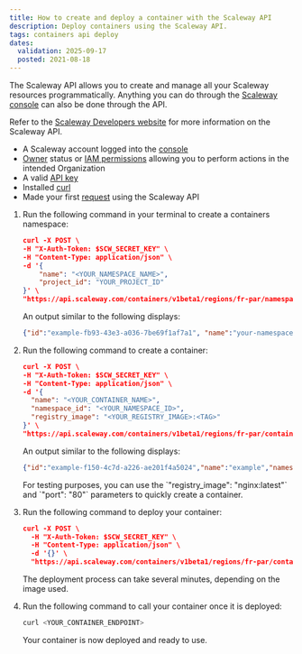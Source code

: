 ```yaml
---
title: How to create and deploy a container with the Scaleway API
description: Deploy containers using the Scaleway API.
tags: containers api deploy
dates:
  validation: 2025-09-17
  posted: 2021-08-18
---
```



The Scaleway API allows you to create and manage all your Scaleway resources programmatically. Anything you can do through the [Scaleway console](https://www.account.scaleway.com/?service=elements) can also be done through the API.

Refer to the [Scaleway Developers website](https://www.scaleway.com/en/developers/api/) for more information on the Scaleway API.

<Requirements />

- A Scaleway account logged into the [console](https://account.scaleway.com/?service=elements)
- [Owner](/iam/concepts/#owner) status or [IAM permissions](/iam/concepts/#permission) allowing you to perform actions in the intended Organization
- A valid [API key](/iam/how-to/create-api-keys/)
- Installed [curl](https://curl.se/download.html)
- Made your first [request](https://www.scaleway.com/en/developers/api/#quickstart:-first-request) using the Scaleway API

1. Run the following command in your terminal to create a containers namespace:

    ```json
    curl -X POST \
    -H "X-Auth-Token: $SCW_SECRET_KEY" \
    -H "Content-Type: application/json" \
    -d '{
        "name": "<YOUR_NAMESPACE_NAME>",
        "project_id": "YOUR_PROJECT_ID"
    }' \
    "https://api.scaleway.com/containers/v1beta1/regions/fr-par/namespaces"
    ```

    An output similar to the following displays:

    ```json
    {"id":"example-fb93-43e3-a036-7be69f1af7a1", "name":"your-namespace-name", "environment_variables":{}, "organization_id":"example-776f-4f65-a41e-6c5fc58b4076", "project_id":"example-c162-43f7-bb3e-1182e6f12342", "status":"pending", "registry_namespace_id":"", "error_message":null, "registry_endpoint":"", "description":"", "secret_environment_variables":[], "region":"fr-par"}%
    ```

2. Run the following command to create a container:

    ```json
    curl -X POST \
    -H "X-Auth-Token: $SCW_SECRET_KEY" \
    -H "Content-Type: application/json" \
    -d '{
      "name": "<YOUR_CONTAINER_NAME>",
      "namespace_id": "<YOUR_NAMESPACE_ID>",
      "registry_image": "<YOUR_REGISTRY_IMAGE>:<TAG>"
    }' \
    "https://api.scaleway.com/containers/v1beta1/regions/fr-par/containers"
    ```

    An output similar to the following displays:

    ```json
    {"id":"example-f150-4c7d-a226-ae201f4a5024","name":"example","namespace_id":"example-50e9-4553-afa0-3b0e6bac0d19","status":"created","environment_variables":{},"min_scale":0,"max_scale":5,"memory_limit":2048,"cpu_limit":1000,"timeout":"300s","error_message":null,"privacy":"public","description":"","registry_image":"rg.fr-par.scw.cloud/funcscwexample/example_image:latest","max_concurrency":50,"domain_name":"funcscwexample.functions.fnc.fr-par.scw.cloud","protocol":"http1","port":8080,"secret_environment_variables":[],"http_option":"enabled","sandbox":"v2","local_storage_limit":1000,"scaling_option":{"concurrent_requests_threshold":50},"created_at":"2025-03-13T14:53:49.753864618Z","updated_at":"2025-03-13T14:53:49.753864618Z","ready_at":null,"health_check":{"failure_threshold":30,"interval":"10s","tcp":{}},"region":"fr-par"}
    ```

    <Message type="note">
      For testing purposes, you can use the `"registry_image": "nginx:latest"` and `"port": "80"` parameters to quickly create a container.
    </Message>

3. Run the following command to deploy your container:

    ```json
    curl -X POST \
      -H "X-Auth-Token: $SCW_SECRET_KEY" \
      -H "Content-Type: application/json" \
      -d '{}' \
      "https://api.scaleway.com/containers/v1beta1/regions/fr-par/containers/<YOUR_CONTAINER_ID>/deploy"
    ```
    The deployment process can take several minutes, depending on the image used.
4. Run the following command to call your container once it is deployed:

    ```bash
    curl <YOUR_CONTAINER_ENDPOINT>
    ```

    Your container is now deployed and ready to use.